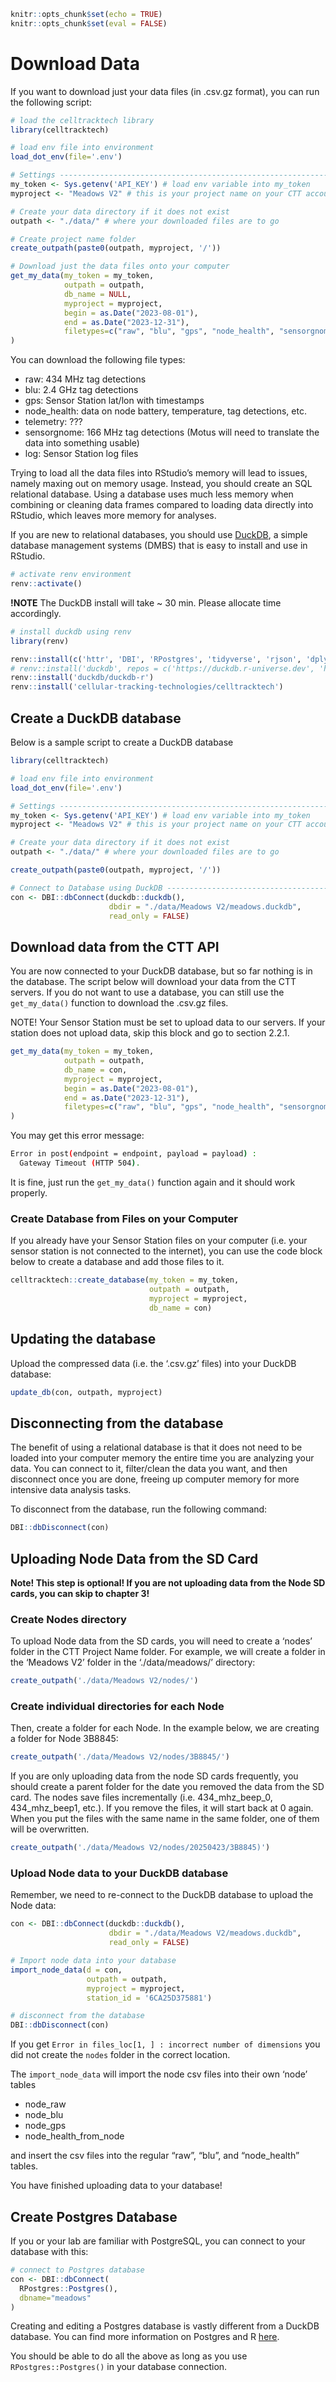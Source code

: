 ```r
knitr::opts_chunk$set(echo = TRUE)
knitr::opts_chunk$set(eval = FALSE)
```

# Download Data
If you want to download just your data files (in .csv.gz format), you can run the following script:

```r
# load the celltracktech library
library(celltracktech)

# load env file into environment
load_dot_env(file='.env')

# Settings ----------------------------------------------------------------
my_token <- Sys.getenv('API_KEY') # load env variable into my_token
myproject <- "Meadows V2" # this is your project name on your CTT account, here we are using the CTT project 'Meadows V2'

# Create your data directory if it does not exist
outpath <- "./data/" # where your downloaded files are to go

# Create project name folder
create_outpath(paste0(outpath, myproject, '/'))

# Download just the data files onto your computer
get_my_data(my_token = my_token,
            outpath = outpath, 
            db_name = NULL,
            myproject = myproject,
            begin = as.Date("2023-08-01"),
            end = as.Date("2023-12-31"),
            filetypes=c("raw", "blu", "gps", "node_health", "sensorgnome", "telemetry", 'log')
)
```

You can download the following file types:

* raw: 434 MHz tag detections
* blu: 2.4 GHz tag detections
* gps: Sensor Station lat/lon with timestamps
* node_health: data on node battery, temperature, tag detections, etc.
* telemetry: ???
* sensorgnome: 166 MHz tag detections (Motus will need to translate the data into something usable)
* log: Sensor Station log files

Trying to load all the data files into RStudio's memory will lead to issues, namely maxing out on memory usage. Instead, you should create an SQL relational database. Using a database uses much less memory when combining or cleaning data frames compared to loading data directly into RStudio, which leaves more memory for analyses. 

If you are new to relational databases, you should use [DuckDB](https://duckdb.org/why_duckdb), a simple database management systems (DMBS) that is easy to install and use in RStudio.

```r
# activate renv environment
renv::activate()
```

**!NOTE** The DuckDB install will take ~ 30 min. Please allocate time accordingly.
```r
# install duckdb using renv
library(renv)

renv::install(c('httr', 'DBI', 'RPostgres', 'tidyverse', 'rjson', 'dplyr', 'tidyr', 'tibble', 'readr', 'dotenv'))
# renv::install('duckdb', repos = c('https://duckdb.r-universe.dev', 'https://cloud.r-project.org'))
renv::install('duckdb/duckdb-r')
renv::install('cellular-tracking-technologies/celltracktech')
```

## Create a DuckDB database

Below is a sample script to create a DuckDB database

```r
library(celltracktech)

# load env file into environment
load_dot_env(file='.env')

# Settings ----------------------------------------------------------------
my_token <- Sys.getenv('API_KEY') # load env variable into my_token
myproject <- "Meadows V2" # this is your project name on your CTT account, here we are using the CTT project 'Meadows V2'

# Create your data directory if it does not exist
outpath <- "./data/" # where your downloaded files are to go

create_outpath(paste0(outpath, myproject, '/'))

# Connect to Database using DuckDB -----------------------------------------------------
con <- DBI::dbConnect(duckdb::duckdb(), 
                      dbdir = "./data/Meadows V2/meadows.duckdb", 
                      read_only = FALSE)
```


## Download data from the CTT API

You are now connected to your DuckDB database, but so far nothing is in the database. The script below will download your data from the CTT servers. If you do not want to use a database, you can still use the `get_my_data()` function to download the .csv.gz files.

NOTE! Your Sensor Station must be set to upload data to our servers. If your station does not upload data, skip this block and go to section 2.2.1.
```r
get_my_data(my_token = my_token,
            outpath = outpath, 
            db_name = con, 
            myproject = myproject,
            begin = as.Date("2023-08-01"),
            end = as.Date("2023-12-31"),
            filetypes=c("raw", "blu", "gps", "node_health", "sensorgnome", "telemetry", 'log')
)
```

You may get this error message:

```bash
Error in post(endpoint = endpoint, payload = payload) : 
  Gateway Timeout (HTTP 504).
```
It is fine, just run the `get_my_data()` function again and it should work properly.

### Create Database from Files on your Computer
If you already have your Sensor Station files on your computer (i.e. your sensor station is not connected to the internet), you can use the code block below to create a database and add those files to it.
```r
celltracktech::create_database(my_token = my_token,
                               outpath = outpath,
                               myproject = myproject,
                               db_name = con)
```

## Updating the database

Upload the compressed data (i.e. the '.csv.gz' files) into your DuckDB database:
```r
update_db(con, outpath, myproject)
```

## Disconnecting from the database

The benefit of using a relational database is that it does not need to be loaded into your computer memory the entire time you are analyzing your data. You can connect to it, filter/clean the data you want, and then disconnect once you are done, freeing up computer memory for more intensive data analysis tasks.

To disconnect from the database, run the following command:
```r
DBI::dbDisconnect(con)
```

## Uploading Node Data from the SD Card

**Note! This step is optional! If you are not uploading data from the Node SD cards, you can skip to chapter 3!**

### Create Nodes directory

To upload Node data from the SD cards, you will need to create a 'nodes' folder in the CTT Project Name folder. For example, we will create a folder in the 'Meadows V2' folder in the './data/meadows/' directory:

```r
create_outpath('./data/Meadows V2/nodes/')
```

### Create individual directories for each Node

Then, create a folder for each Node. In the example below, we are creating a folder for Node 3B8845:
```r
create_outpath('./data/Meadows V2/nodes/3B8845/')
```

If you are only uploading data from the node SD cards frequently, you should create a parent folder for the date you removed the data from the SD card. The nodes save files incrementally (i.e. 434_mhz_beep_0, 434_mhz_beep1, etc.). If you remove the files, it will start back at 0 again. When you put the files with the same name in the same folder, one of them will be overwritten.

```r
create_outpath('./data/Meadows V2/nodes/20250423/3B8845)')
```
### Upload Node data to your DuckDB database

Remember, we need to re-connect to the DuckDB database to upload the Node data:
```r
con <- DBI::dbConnect(duckdb::duckdb(), 
                      dbdir = "./data/Meadows V2/meadows.duckdb", 
                      read_only = FALSE)

# Import node data into your database
import_node_data(d = con,
                 outpath = outpath,
                 myproject = myproject,
                 station_id = '6CA25D375881')

# disconnect from the database
DBI::dbDisconnect(con)
```

If you get `Error in files_loc[1, ] : incorrect number of dimensions` you did not create the `nodes` folder in the correct location.

The `import_node_data` will import the node csv files into their own 'node' tables

* node_raw
* node_blu
* node_gps
* node_health_from_node

and insert the csv files into the regular "raw", "blu", and "node_health" tables.

You have finished uploading data to your database!

## Create Postgres Database

If you or your lab are familiar with PostgreSQL, you can connect to your database with this:

```r
# connect to Postgres database
con <- DBI::dbConnect(
  RPostgres::Postgres(),
  dbname="meadows"
)
```

Creating and editing a Postgres database is vastly different from a DuckDB database. You can find more information on Postgres and R [here](https://faculty.washington.edu/phurvitz/r_sql/createdb.html).

You should be able to do all the above as long as you use `RPostgres::Postgres()` in your database connection.
